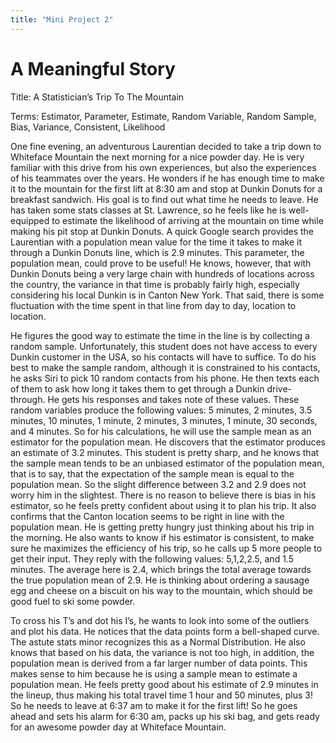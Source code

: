```yaml
---
title: "Mini Project 2"
---
```


# A Meaningful Story

Title: A Statistician’s Trip To The Mountain

Terms: Estimator, Parameter, Estimate, Random Variable, Random Sample, Bias, Variance,
Consistent, Likelihood

One fine evening, an adventurous Laurentian decided to take a trip down to Whiteface
Mountain the next morning for a nice powder day. He is very familiar with this drive from his own
experiences, but also the experiences of his teammates over the years. He wonders if he has
enough time to make it to the mountain for the first lift at 8:30 am and stop at Dunkin Donuts for
a breakfast sandwich. His goal is to find out what time he needs to leave. He has taken some
stats classes at St. Lawrence, so he feels like he is well-equipped to estimate the likelihood of
arriving at the mountain on time while making his pit stop at Dunkin Donuts. A quick Google
search provides the Laurentian with a population mean value for the time it takes to make it
through a Dunkin Donuts line, which is 2.9 minutes. This parameter, the population mean, could
prove to be useful! He knows, however, that with Dunkin Donuts being a very large chain with
hundreds of locations across the country, the variance in that time is probably fairly high,
especially considering his local Dunkin is in Canton New York. That said, there is some
fluctuation with the time spent in that line from day to day, location to location.

He figures the good way to estimate the time in the line is by collecting a random
sample. Unfortunately, this student does not have access to every Dunkin customer in the USA,
so his contacts will have to suffice. To do his best to make the sample random, although it is
constrained to his contacts, he asks Siri to pick 10 random contacts from his phone. He then
texts each of them to ask how long it takes them to get through a Dunkin drive-through. He gets
his responses and takes note of these values. These random variables produce the following
values: 5 minutes, 2 minutes, 3.5 minutes, 10 minutes, 1 minute, 2 minutes, 3 minutes, 1
minute, 30 seconds, and 4 minutes. So for his calculations, he will use the sample mean as an
estimator for the population mean. He discovers that the estimator produces an estimate of 3.2
minutes. This student is pretty sharp, and he knows that the sample mean tends to be an
unbiased estimator of the population mean, that is to say, that the expectation of the sample
mean is equal to the population mean. So the slight difference between 3.2 and 2.9 does not
worry him in the slightest. There is no reason to believe there is bias in his estimator, so he feels
pretty confident about using it to plan his trip. It also confirms that the Canton location seems to
be right in line with the population mean. He is getting pretty hungry just thinking about his trip in
the morning. He also wants to know if his estimator is consistent, to make sure he maximizes
the efficiency of his trip, so he calls up 5 more people to get their input. They reply with the
following values: 5,1,2,2.5, and 1.5 minutes. The average here is 2.4, which brings the total
average towards the true population mean of 2.9. He is thinking about ordering a sausage egg
and cheese on a biscuit on his way to the mountain, which should be good fuel to ski some
powder.

To cross his T’s and dot his I’s, he wants to look into some of the outliers and plot his
data. He notices that the data points form a bell-shaped curve. The astute stats minor
recognizes this as a Normal Distribution. He also knows that based on his data, the variance is
not too high, in addition, the population mean is derived from a far larger number of data points.
This makes sense to him because he is using a sample mean to estimate a population mean.
He feels pretty good about his estimate of 2.9 minutes in the lineup, thus making his total travel
time 1 hour and 50 minutes, plus 3! So he needs to leave at 6:37 am to make it for the first lift!
So he goes ahead and sets his alarm for 6:30 am, packs up his ski bag, and gets ready for an
awesome powder day at Whiteface Mountain.
